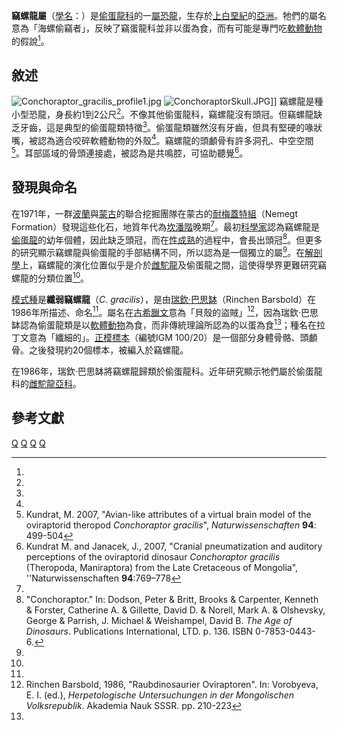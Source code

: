 {{Automatic Taxobox
| taxon = Conchoraptor
| status = FOSSIL
| fossil_range = [[白堊紀|上白堊紀]]，{{fossil range|70|66}}
|image = Conchoraptor in nest.jpg
|image_caption = 竊螺龍的骨架模型
| authority = [[瑞欽·巴思缽|Barsbold]], 1986
| type_species = '''纖弱竊螺龍<br>''Conchoraptor gracilis'''''
| type_species_authority = Barsbold, 1986
}}

'''竊螺龍屬'''（[[學名|學名]]：{{lang|la|''Conchoraptor''}}）是[[偷蛋龍科|偷蛋龍科]]的一[[屬|屬]][[恐龍|恐龍]]，生存於[[上白堊紀|上白堊紀]]的[[亞洲|亞洲]]。牠們的屬名意為「海螺偷竊者」，反映了竊蛋龍科並非以蛋為食，而有可能是專門吃[[軟體動物|軟體動物]]的假說<ref name="ageofdinosaursconchoraptor" />。

==敘述==
[[Image:Conchoraptor_gracilis_profile1.jpg|thumb]]
[[Image:ConchoraptorSkull.JPG|thumb]]]]
竊螺龍是種小型恐龍，身長約1到2公尺<ref name="ageofdinosaursconchoraptor" />。不像其他偷蛋龍科，竊螺龍沒有頭冠。但竊螺龍缺乏牙齒，這是典型的偷蛋龍類特徵<ref name="ageofdinosaursconchoraptor" />。偷蛋龍類雖然沒有牙齒，但具有堅硬的喙狀嘴，被認為適合咬碎軟體動物的外殼<ref name="ageofdinosaursconchoraptor" />。竊螺龍的頭顱骨有許多洞孔、中空空間<ref>Kundrat, M. 2007, "Avian-like attributes of a virtual brain model of the oviraptorid theropod ''Conchoraptor gracilis''", ''Naturwissenschaften'' '''94''': 499-504</ref>。耳部區域的骨頭連接處，被認為是共鳴腔，可協助聽覺<ref>Kundrat M. and Janacek, J., 2007, "Cranial pneumatization and auditory perceptions of the oviraptorid dinosaur ''Conchoraptor gracilis'' (Theropoda, Maniraptora) from the Late Cretaceous of Mongolia", ''Naturwissenschaften '''94''':769–778</ref>。

==發現與命名==
在1971年，一群[[波蘭|波蘭]]與[[蒙古|蒙古]]的聯合挖掘團隊在蒙古的[[耐梅蓋特組|耐梅蓋特組]]（Nemegt Formation）發現這些化石，地質年代為[[坎潘階|坎潘階]]晚期<ref name="ageofdinosaursconchoraptor" />。最初[[科學家|科學家]]認為竊螺龍是[[偷蛋龍|偷蛋龍]]的幼年個體，因此缺乏頭冠，而在[[性成熟|性成熟]]的過程中，會長出頭冠<ref name="ageofdinosaursconchoraptor">"Conchoraptor." In: Dodson, Peter & Britt, Brooks & Carpenter, Kenneth & Forster, Catherine A. & Gillette, David D. & Norell, Mark A. & Olshevsky, George & Parrish, J. Michael & Weishampel, David B. ''The Age of Dinosaurs''. Publications International, LTD. p. 136. ISBN 0-7853-0443-6.</ref>。但更多的研究顯示竊螺龍與偷蛋龍的手部結構不同，所以認為是一個獨立的屬<ref name="ageofdinosaursconchoraptor" />。在[[解剖學|解剖學]]上，竊螺龍的演化位置似乎是介於[[雌駝龍|雌駝龍]]及偷蛋龍之間，這使得學界更難研究竊螺龍的分類位置<ref name="ageofdinosaursconchoraptor" />。

[[模式種|模式種]]是'''纖弱竊螺龍'''（''C. gracilis''），是由[[瑞欽·巴思缽|瑞欽·巴思缽]]（Rinchen Barsbold）在1986年所描述、命名<ref name="ageofdinosaursconchoraptor" />。屬名在[[古希臘文|古希臘文]]意為「貝殼的盜賊」<ref>Rinchen Barsbold, 1986, "Raubdinosaurier Oviraptoren". In: Vorobyeva, E. I. (ed.), ''Herpetologische Untersuchungen in der Mongolischen Volksrepublik''. Akademia Nauk SSSR. pp. 210-223</ref>，因為瑞欽·巴思缽認為偷蛋龍類是以[[軟體動物|軟體動物]]為食，而非傳統理論所認為的以蛋為食<ref name="ageofdinosaursconchoraptor"/>；種名在拉丁文意為「纖細的」。[[正模標本|正模標本]]（編號IGM 100/20）是一個部分身體骨骼、頭顱骨。之後發現約20個標本，被編入於竊螺龍。

在1986年，瑞欽·巴思缽將竊螺龍歸類於偷蛋龍科。近年研究顯示牠們屬於偷蛋龍科的[[雌駝龍亞科|雌駝龍亞科]]。

==參考文獻==
{{reflist}}
{{手盜龍類|O.}}
{{Taxonbar|from=Q132558}}

[[Category:亞洲恐龍|Q]]
[[Category:上白堊紀恐龍|Q]]
[[Category:偷蛋龍科|Q]]
[[Category:有羽毛恐龍|Q]]